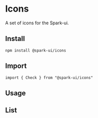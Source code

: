 

<Meta of={IconsStories} />

# Icons

A set of icons for the Spark-ui.

## Install

```
npm install @spark-ui/icons
```

## Import

```
import { Check } from "@spark-ui/icons"
```

## Usage
<Canvas of={IconsStories.Default} />

## List
<Canvas of={IconsStories.List} />
